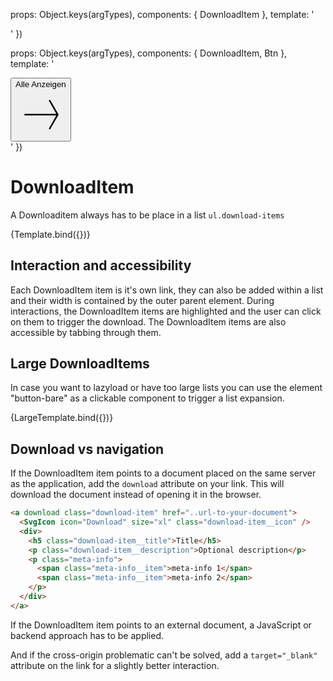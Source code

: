 
<Meta
  title="Components/DownloadItem"
  component={DownloadItem}
/>

  props: Object.keys(argTypes),
  components: { DownloadItem },
  template: '<ul><DownloadItem v-for="item in content" :filename="filename" :title="item.title" :description="item.description" :url="item.url" :type="item.type" :date="item.date"  /></ul>'
})

  props: Object.keys(argTypes),
  components: { DownloadItem, Btn },
  template: '<div><ul><DownloadItem v-for="item in content" :filename="filename" :title="item.title" :description="item.description" :url="item.url" :type="item.type" :date="item.date"  /></ul> <div class="flex justify-end"><button type="button" class="btn btn--base btn--bare"><span class="btn__text">Alle Anzeigen</span><svg viewBox="0 0 24 24" class="btn__icon icon icon--base"><path d="m16.444 19.204 4.066-7.044-4.066-7.044-.65.375 3.633 6.294h-15.187v.75h15.187l-3.633 6.294z"></path></svg></button></div></div>'
})

# DownloadItem

A Downloaditem always has to be place in a list `ul.download-items`

<Canvas>
  <Story
    name="Example"
    args={{
      content: [
        {
          filename:"dummy.pdf" ,
          title:"Information on the usage of websites",
          description:"Lorem ipsum dolor sit amet, consectetur adipiscing elit. Aenean feugiat augue eu purus luctus rhoncus. Donec ultricies venenatis nibh, vel placerat est accumsan quis. Maecenas urna nibh, pretium pretium odio id, rhoncus rhoncus lorem. Nulla eu neque sagittis, cursus purus eget, sodales est. Duis at ultrices odio, ac egestas dolor.",
          url:"../../../static/documents/dummy.pdf",
          type:"PDF",
          date:"13.01.2022"
        },
        {
          filename:"image.png",
          title:"Information on the usage of websites",
          description:"",
          url:"../../../static/images/html-structure.png",
          type:"PNG",
          date:"22.01.2022"
        },
      ]
    }}
  >
    {Template.bind({})}
  </Story>
</Canvas>


## Interaction and accessibility

Each DownloadItem item is it's own link, they can also be added within a list and their width is contained by the outer parent element.
During interactions, the DownloadItem items are highlighted and the user can click on them to trigger the download. The DownloadItem items are also accessible by tabbing through them.


## Large DownloadItems

In case you want to lazyload or have too large lists you can use the element "button-bare" as a clickable component to trigger a list expansion.

<Canvas>
  <Story
    name="Large Lists"
    args={{
      content: [
        {
          filename:"dummy.pdf" ,
          title:"Information on the usage of websites",
          description:"Lorem ipsum dolor sit amet, consectetur adipiscing elit. Aenean feugiat augue eu purus luctus rhoncus. Donec ultricies venenatis nibh, vel placerat est accumsan quis. Maecenas urna nibh, pretium pretium odio id, rhoncus rhoncus lorem. Nulla eu neque sagittis, cursus purus eget, sodales est. Duis at ultrices odio, ac egestas dolor.",
          url:"../../../static/documents/dummy.pdf",
          type:"PDF",
          date:"13.01.2022"
        },
        {
          filename:"image.png",
          title:"Information on the usage of websites",
          description:"",
          url:"../../../static/images/html-structure.png",
          type:"PNG",
          date:"22.01.2022"
        },
      ]
    }}
  >
    {LargeTemplate.bind({})}
  </Story>
</Canvas>

## Download vs navigation

If the DownloadItem item points to a document placed on the same server as the application, add the `download` attribute on your link. This will download the document instead of opening it in the browser.

``` html
<a download class="download-item" href="..url-to-your-document">
  <SvgIcon icon="Download" size="xl" class="download-item__icon" />
  <div>
    <h5 class="download-item__title">Title</h5>
    <p class="download-item__description">Optional description</p>
    <p class="meta-info">
      <span class="meta-info__item">meta-info 1</span>
      <span class="meta-info__item">meta-info 2</span>
    </p>
  </div>
</a>
```

If the DownloadItem item points to an external document, a JavaScript or backend approach has to be applied.

And if the cross-origin problematic can't be solved, add a `target="_blank"` attribute on the link for a slightly better interaction.
